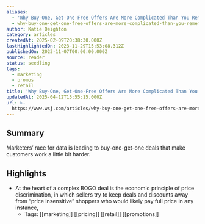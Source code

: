 ```yaml
---
aliases:
  - 'Why Buy-One, Get-One-Free Offers Are More Complicated Than You Remember'
  - why-buy-one-get-one-free-offers-are-more-complicated-than-you-remember
author: Katie Deighton
category: articles
createdAt: 2025-02-09T20:38:30.000Z
lastHighlightedOn: 2023-11-29T15:53:08.312Z
publishedOn: 2023-11-07T00:00:00.000Z
source: reader
status: seedling
tags:
  - marketing
  - promos
  - retail
title: 'Why Buy-One, Get-One-Free Offers Are More Complicated Than You Remember'
updatedAt: 2025-04-12T15:55:15.000Z
url: >-
  https://www.wsj.com/articles/why-buy-one-get-one-free-offers-are-more-complicated-than-you-remember-b25fc8a3?utm_source=Sailthru&utm_medium=email&utm_campaign=Newsletter%20Weekly%20Roundup:%20Marketing%20Dive:%20Daily%20Dive%2011-25-2023&utm_term=Marketing%20Dive%20Weekender
---
```

## Summary

Marketers’ race for data is leading to buy-one-get-one deals that make customers work a little bit harder.

## Highlights

- At the heart of a complex BOGO deal is the economic principle of price discrimination, in which sellers try to keep deals and discounts away from “price insensitive” shoppers who would likely pay full price in any instance,
    - Tags: [[marketing]] [[pricing]] [[retail]] [[promotions]]
